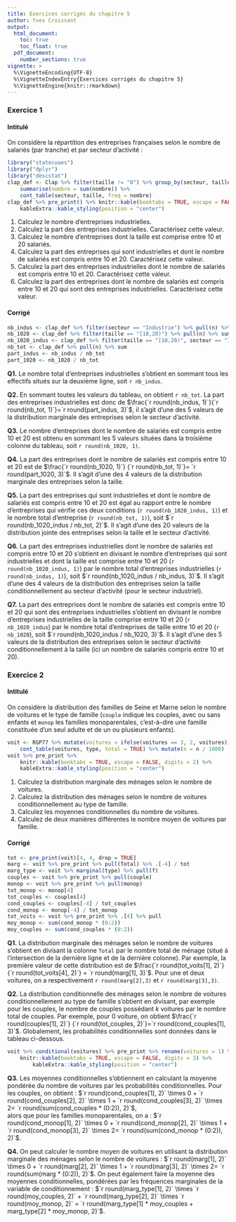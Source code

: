 ```yaml
---
title: Exercices corrigés du chapitre 5
author: Yves Croissant
output: 
  html_document:
    toc: true
    toc_float: true
  pdf_document:
    number_sections: true
vignette: >
  %\VignetteEncoding{UTF-8}
  %\VignetteIndexEntry{Exercices corrigés du chapitre 5}
  %\VignetteEngine{knitr::rmarkdown}
---
```


### Exercice 1 {-}

#### Intitulé

On considère la répartition des entreprises françaises selon le nombre
de salariés (par tranche) et par secteur d'activité\ :


```r
library("statecoaes")
library("dplyr")
library("descstat")
clap_def <- Clap %>% filter(taille != "0") %>% group_by(secteur, taille) %>%
    summarise(nombre = sum(nombre)) %>%
    cont_table(secteur, taille, freq = nombre)
clap_def %>% pre_print() %>% knitr::kable(booktabs = TRUE, escape = FALSE, digits = 2) %>%
    kableExtra::kable_styling(position = "center")
```

1. Calculez le nombre d'entreprises industrielles.
1. Calculez la part des entreprises industrielles. Caractérisez cette
   valeur.
1. Calculez le nombre d'entreprises dont la taille est comprise entre
   10 et 20 salariés.
1. Calculez la part des entreprises qui sont industrielles et dont le
   nombre de salariés est compris entre 10 et 20. Caractérisez cette
   valeur.
1. Calculez la part des entreprises industrielles dont le nombre de
   salariés est compris entre 10 et 20. Caractérisez cette valeur.
1. Calculez la part des entreprises dont le nombre de salariés est
   compris entre 10 et 20 qui sont des entreprises
   industrielles. Caractérisez cette valeur.
   

#### Corrigé

```r
nb_indus <- clap_def %>% filter(secteur == "Industrie") %>% pull(n) %>% sum
nb_1020 <- clap_def %>% filter(taille == "[10,20)") %>% pull(n) %>% sum
nb_1020_indus <- clap_def %>% filter(taille == "[10,20)", secteur == "Industrie") %>% pull
nb_tot <- clap_def %>% pull(n) %>% sum
part_indus <- nb_indus / nb_tot
part_1020 <- nb_1020 / nb_tot
```

**Q1.** Le nombre total d'entreprises industrielles s'obtient en sommant
   tous les effectifs situés sur la deuxième ligne, soit `r nb_indus`.
   
**Q2.** En sommant toutes les valeurs du tableau, on obtient `r nb_tot`. La
   part des entreprises industrielles est donc de
   $\frac{`r round(nb_indus, 1)`}{`r round(nb_tot, 1)`}=`r round(part_indus, 3)`$, il
   s'agit d'une des 5 valeurs de la distribution marginale des
   entreprises selon le secteur d'activité.
   
**Q3.**  Le nombre d'entreprises dont le nombre de salariés est compris
   entre 10 et 20 est obtenu en sommant les 5 valeurs situées dans la
   troisième colonne du tableau, soit `r round(nb_1020, 1)`. 

**Q4.**  La part des entreprises dont le nombre de salariés est compris
   entre 10 et 20 est de $\frac{`r round(nb_1020, 1)`}
   {`r round(nb_tot, 1)`}= 
   `r round(part_1020, 3)`$. Il s'agit d'une des 4 valeurs de la
   distribution marginale des entreprises selon la taille.
   
**Q5.** La part des entreprises qui sont industrielles et dont le nombre de
   salariés est compris entre 10 et 20 est égal au rapport entre le
   nombre d'entreprises qui vérifie ces deux conditions 
   (`r round(nb_1020_indus, 1)`) et le nombre total d'entreprise 
   (`r round(nb_tot, 1)`),
   soit $`r round(nb_1020_indus / nb_tot, 2)`$. Il s'agit d'une
   des 20 valeurs de la distribution jointe des entreprises selon la
   taille et le secteur d'activité. 
   
**Q6.** La part des entreprises industrielles dont le nombre de salariés
   est compris entre 10 et 20 s'obtient en divisant le nombre
   d'entreprises qui sont industrielles et dont la taille est comprise
   entre 10 et 20 (`r round(nb_1020_indus, 1)`) par le nombre total d'entreprises
   industrielles (`r round(nb_indus, 1)`), soit 
   $`r round(nb_1020_indus / nb_indus, 3)`$. Il s'agit d'une des 4
   valeurs de la distribution des entreprises selon la taille
   conditionnellement au secteur d'activité (pour le secteur industriel).

**Q7.** La part des entreprises dont le nombre de salariés est compris
   entre 10 et 20 qui sont des entreprises industrielles s'obtient en
   divisant le nombre d'entreprises industrielles de la taille
   comprise entre 10 et 20 (`r nb_1020_indus`) par le nombre total
   d'entreprises de taille entre 10 et 20 (`r nb_1020`), soit 
   $`r round(nb_1020_indus / nb_1020, 3)`$. Il s'agit d'une des 5 valeurs
   de la distribution des entreprises selon le secteur d'activité
   conditionnellement à la taille (ici un nombre de salariés compris
   entre 10 et 20).


### Exercice 2 {-}

#### Intitulé

On considère la distribution des familles de Seine et Marne selon le
nombre de voitures et le type de famille (`couple` indique les
couples, avec ou sans enfants et `monop` les familles monoparentales,
c'est-à-dire une famille constituée d'un seul adulte et de un ou
plusieurs enfants).

```r
voit <- RGP77 %>% mutate(voitures = ifelse(voitures == 3, 2, voitures)) %>%
    cont_table(voitures, type, total = TRUE) %>% mutate(n = n / 1000)
voit %>% pre_print %>%
    knitr::kable(booktabs = TRUE, escape = FALSE, digits = 2) %>%
    kableExtra::kable_styling(position = "center")
```

1. Calculez la distribution marginale des ménages selon le nombre de
   voitures.
1. Calculez la distribution des ménages selon le nombre de voitures
   conditionnellement au type de famille.
1. Calculez les moyennes conditionnelles du nombre de voitures.
1. Calculez de deux manières différentes le nombre moyen de voitures
   par famille.

#### Corrigé
   
```r
tot <- pre_print(voit)[4, 4, drop = TRUE]
marg <- voit %>% pre_print %>% pull(Total) %>% .[-4] / tot
marg_type <- voit %>% marginal(type) %>% pull(f)
couples <- voit %>% pre_print %>% pull(couple)
monop <- voit %>% pre_print %>% pull(monop)
tot_monop <- monop[4]
tot_couples <- couples[4]
cond_couples <- couples[-4] / tot_couples
cond_monop <- monop[-4] / tot_monop
tot_voits <- voit %>% pre_print %>% .[4] %>% pull
moy_monop <- sum(cond_monop * (0:2))
moy_couples <- sum(cond_couples * (0:2))
```    

**Q1.** La distribution marginale des ménages selon le nombre de voitures
   s'obtient en divisant la colonne `Total` par le nombre total de
   ménage (situé à l'intersection de la dernière ligne et de la
   dernière colonne). Par exemple, la première valeur de cette
   distribution est de $\frac{`r round(tot_voits[1], 2)`}
   {`r round(tot_voits[4], 2)`} = `r round(marg[1], 3)`$. Pour une
   et deux voitures, on a respectivement `r round(marg[2],3)` et 
   `r round(marg[3],3)`.
   
**Q2.** La distribution conditionnelle des ménages selon le nombre de
   voitures conditionnellement au type de famille s'obtient en
   divisant, par exemple pour les couples, le nombre de couples
   possédant $k$ voitures par le nombre total de couples. Par exemple,
   pour $0$ voiture, on obtient $\frac{`r round(couples[1], 2)`}
   {`r round(tot_couples, 2)`}=`r round(cond_couples[1], 3)`$.
   Globalement, les probabilités conditionnelles sont données dans le
   tableau ci-dessous.
   
```r
voit %>% conditional(voitures) %>% pre_print %>% rename(voitures = 1) %>% 
    knitr::kable(booktabs = TRUE, escape = FALSE, digits = 3) %>%
        kableExtra::kable_styling(position = "center")
```

**Q3.**  Les moyennes conditionnelles s'obtiennent en calculant la moyenne
   pondérée du nombre de voitures par les probabilités
   conditionnelles. Pour les couples, on obtient\ :
   $`r round(cond_couples[1], 2)` \times 0 +
   `r round(cond_couples[2], 2)` \times 1 +
   `r round(cond_couples[3], 2)` \times 2=
   `r round(sum(cond_couples * (0:2)), 2)`$,    
   alors que pour les familles monoparentales, on a\ :
   $`r round(cond_monop[1], 2)` \times 0 +
   `r round(cond_monop[2], 2)` \times 1 +
   `r round(cond_monop[3], 2)` \times 2=
   `r round(sum(cond_monop * (0:2)), 2)`$.
   
**Q4.** On peut calculer le nombre moyen de voitures en utilisant la
   distribution marginale des ménages selon le nombre de voitures\ :
   $`r round(marg[1], 2)` \times 0 +
   `r round(marg[2], 2)` \times 1 +
   `r round(marg[3], 2)` \times 2=
   `r round(sum(marg * (0:2)), 2)`$. On peut également faire la
   moyenne des moyennes conditionnelles, pondérées par les
   fréquences marginales de la variable de conditionnement\ :
   $`r round(marg_type[1], 2)` \times `r round(moy_couples, 2)` +
   `r round(marg_type[2], 2)` \times `r round(moy_monop, 2)` =
   `r round(marg_type[1] * moy_couples + marg_type[2] * moy_monop, 2)`$.
